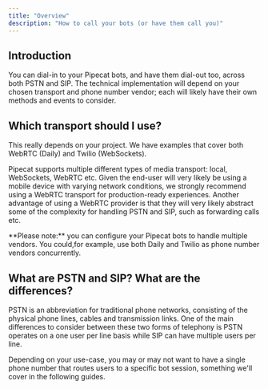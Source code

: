 ```yaml
---
title: "Overview"
description: "How to call your bots (or have them call you)"
---
```


## Introduction

You can dial-in to your Pipecat bots, and have them dial-out too, across both PSTN and SIP. The technical implementation will depend on your chosen transport and phone number vendor; each will likely have their own methods and events to consider.

## Which transport should I use?

This really depends on your project. We have examples that cover both WebRTC (Daily) and Twilio (WebSockets).

Pipecat supports multiple different types of media transport: local, WebSockets, WebRTC etc. Given the end-user will very likely be using a mobile device with varying network conditions, we strongly recommend using a WebRTC transport for production-ready experiences. Another advantage of using a WebRTC provider is that they will very likely abstract some of the complexity for handling PSTN and SIP, such as forwarding calls etc.

<Note>
  **Please note:** you can configure your Pipecat bots to handle multiple
  vendors. You could,for example, use both Daily and Twilio as phone number
  vendors concurrently.
</Note>

## What are PSTN and SIP? What are the differences?

PSTN is an abbreviation for traditional phone networks, consisting of the physical phone lines, cables and transmission links. One of the main differences to consider between these two forms of telephony is PSTN operates on a one user per line basis while SIP can have multiple users per line.

Depending on your use-case, you may or may not want to have a single phone number that routes users to a specific bot session, something we'll cover in the following guides.
